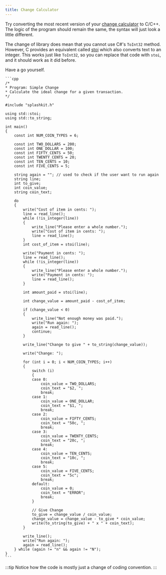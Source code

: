 ```yaml
---
title: Change Calculator
---
```


Try converting the most recent version of your [change calculator](/book/part-1-instructions/3-control-flow/3-explore/01-0-change-calculator) to C/C++.
The logic of the program should remain the same, the syntax will just look a little different.

The change of library does mean that you cannot use C#'s `ToInt32` method.
However, C provides an equivalent called [stoi](https://en.cppreference.com/w/cpp/string/basic_string/stol) which also converts text to an integer. This works just like `ToInt32`, so you can replace that code with `stoi`, and it should work as it did before.

Have a go yourself.

<Accordion>
    <AccordionItem header="C++ change calculator">

    ```cpp
    /*
    * Program: Simple Change
    * Calculate the ideal change for a given transaction.
    */

    #include "splashkit.h"

    using std::stoi;
    using std::to_string;

    int main()
    {
        const int NUM_COIN_TYPES = 6;

        const int TWO_DOLLARS = 200;
        const int ONE_DOLLAR = 100;
        const int FIFTY_CENTS = 50;
        const int TWENTY_CENTS = 20;
        const int TEN_CENTS = 10;
        const int FIVE_CENTS = 5;

        string again = ""; // used to check if the user want to run again
        string line;
        int to_give;
        int coin_value;
        string coin_text;

        do
        {
            write("Cost of item in cents: ");
            line = read_line();
            while (!is_integer(line))
            {
                write_line("Please enter a whole number.");
                write("Cost of item in cents: ");
                line = read_line();
            }
            int cost_of_item = stoi(line);

            write("Payment in cents: ");
            line = read_line();
            while (!is_integer(line))
            {
                write_line("Please enter a whole number.");
                write("Payment in cents: ");
                line = read_line();
            }

            int amount_paid = stoi(line);
            
            int change_value = amount_paid - cost_of_item;

            if (change_value < 0)
            {
                write_line("Not enough money was paid.");
                write("Run again: ");
                again = read_line();
                continue;
            }

            write_line("Change to give " + to_string(change_value));

            write("Change: ");

            for (int i = 0; i < NUM_COIN_TYPES; i++)
            {
                switch (i)
                {
                case 0:
                    coin_value = TWO_DOLLARS;
                    coin_text = "$2, ";
                    break;
                case 1:
                    coin_value = ONE_DOLLAR;
                    coin_text = "$1, ";
                    break;
                case 2:
                    coin_value = FIFTY_CENTS;
                    coin_text = "50c, ";
                    break;
                case 3:
                    coin_value = TWENTY_CENTS;
                    coin_text = "20c, ";
                    break;
                case 4:
                    coin_value = TEN_CENTS;
                    coin_text = "10c, ";
                    break;
                case 5:
                    coin_value = FIVE_CENTS;
                    coin_text = "5c";
                    break;
                default:
                    coin_value = 0;
                    coin_text = "ERROR";
                    break;
                }

                // Give Change
                to_give = change_value / coin_value;
                change_value = change_value - to_give * coin_value;
                write(to_string(to_give) + " x " + coin_text);
            }

            write_line();
            write("Run again: ");
            again = read_line();
        } while (again != "n" && again != "N");
    }
    ```
  </AccordionItem>
</Accordion>


:::tip
Notice how the code is mostly just a change of coding convention.
:::
